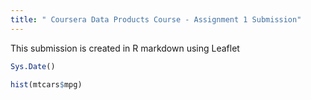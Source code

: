 ```yaml
---
title: " Coursera Data Products Course - Assignment 1 Submission"
---
```


This submission is created in R markdown using Leaflet

```r
Sys.Date()

hist(mtcars$mpg)
```